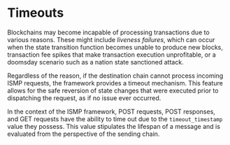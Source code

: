 # Timeouts

Blockchains may become incapable of processing transactions due to various reasons. These might include *liveness failures*, which can occur when the state transition function becomes unable to produce new blocks, transaction fee spikes that make transaction execution unprofitable, or a doomsday scenario such as a nation state sanctioned attack.

Regardless of the reason, if the destination chain cannot process incoming ISMP requests, the framework provides a timeout mechanism. This feature allows for the safe reversion of state changes that were executed prior to dispatching the request, as if no issue ever occurred.

In the context of the ISMP framework, POST requests, POST responses, and GET requests have the ability to time out due to the `timeout_timestamp` value they possess. This value stipulates the lifespan of a message and is evaluated from the perspective of the sending chain.
